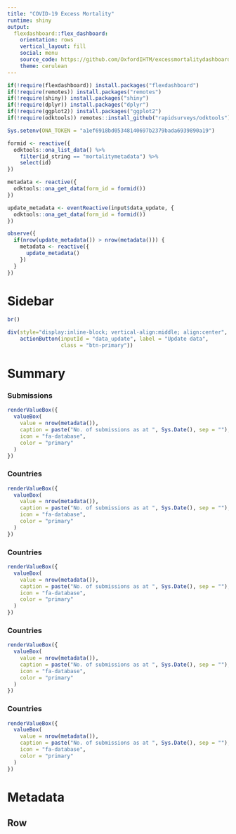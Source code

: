 ```yaml
---
title: "COVID-19 Excess Mortality"
runtime: shiny
output: 
  flexdashboard::flex_dashboard:
    orientation: rows
    vertical_layout: fill
    social: menu
    source_code: https://github.com/OxfordIHTM/excessmortalitydashboard
    theme: cerulean
---
```


```r
if(!require(flexdashboard)) install.packages("flexdashboard")
if(!require(remotes)) install.packages("remotes")
if(!require(shiny)) install.packages("shiny")
if(!require(dplyr)) install.packages("dplyr")
if(!require(ggplot2)) install.packages("ggplot2")
if(!require(odktools)) remotes::install_github("rapidsurveys/odktools")

Sys.setenv(ONA_TOKEN = "a1ef6918bd05348140697b2379bada6939890a19")

formid <- reactive({
  odktools::ona_list_data() %>%
    filter(id_string == "mortalitymetadata") %>%
    select(id)
})

metadata <- reactive({
  odktools::ona_get_data(form_id = formid())
})

update_metadata <- eventReactive(input$data_update, {
  odktools::ona_get_data(form_id = formid())
})

observe({
  if(nrow(update_metadata()) > nrow(metadata())) {
    metadata <- reactive({
      update_metadata()
    })
  }
})
```

Sidebar {.sidebar}
================================================================================

```r
br()

div(style="display:inline-block; vertical-align:middle; align:center",            
    actionButton(inputId = "data_update", label = "Update data",
                 class = "btn-primary"))
```

Summary
================================================================================

### Submissions {.value-box}

```r
renderValueBox({
  valueBox(
    value = nrow(metadata()),
    caption = paste("No. of submissions as at ", Sys.Date(), sep = ""),
    icon = "fa-database",
    color = "primary"
  )
})
```

### Countries {.value-box}

```r
renderValueBox({
  valueBox(
    value = nrow(metadata()),
    caption = paste("No. of submissions as at ", Sys.Date(), sep = ""),
    icon = "fa-database",
    color = "primary"
  )
})
```

### Countries {.value-box}

```r
renderValueBox({
  valueBox(
    value = nrow(metadata()),
    caption = paste("No. of submissions as at ", Sys.Date(), sep = ""),
    icon = "fa-database",
    color = "primary"
  )
})
```

### Countries {.value-box}

```r
renderValueBox({
  valueBox(
    value = nrow(metadata()),
    caption = paste("No. of submissions as at ", Sys.Date(), sep = ""),
    icon = "fa-database",
    color = "primary"
  )
})
```

### Countries {.value-box}

```r
renderValueBox({
  valueBox(
    value = nrow(metadata()),
    caption = paste("No. of submissions as at ", Sys.Date(), sep = ""),
    icon = "fa-database",
    color = "primary"
  )
})
```

Metadata
================================================================================

Row
--------------------------------------------------------------------------------
